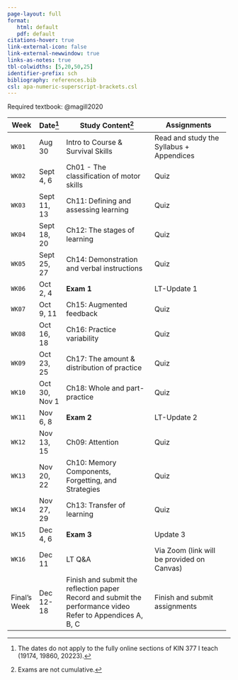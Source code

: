 ```yaml
---
page-layout: full
format: 
   html: default
   pdf: default
citations-hover: true
link-external-icon: false
link-external-newwindow: true
links-as-notes: true
tbl-colwidths: [5,20,50,25]
identifier-prefix: sch
bibliography: references.bib
csl: apa-numeric-superscript-brackets.csl
---
```


Required textbook: @magill2020

+--------------+---------------+-----------------------------------------------------+--------------------------------------------+
| Week         | Date[^1]      | Study Content[^2]                                   | Assignments                                |
+==============+===============+=====================================================+============================================+
| `WK01`       | Aug 30        | Intro to Course & Survival Skills                   | Read and study the Syllabus + Appendices   |
+--------------+---------------+-----------------------------------------------------+--------------------------------------------+
| `WK02`       | Sept 4, 6     | Ch01 - The classification of motor skills           | Quiz                                       |
+--------------+---------------+-----------------------------------------------------+--------------------------------------------+
| `WK03`       | Sept 11, 13   | Ch11: Defining and assessing learning               | Quiz                                       |
+--------------+---------------+-----------------------------------------------------+--------------------------------------------+
| `WK04`       | Sept 18, 20   | Ch12: The stages of learning                        | Quiz                                       |
+--------------+---------------+-----------------------------------------------------+--------------------------------------------+
| `WK05`       | Sept 25, 27   | Ch14: Demonstration and verbal instructions         | Quiz                                       |
+--------------+---------------+-----------------------------------------------------+--------------------------------------------+
| `WK06`       | Oct 2, 4      | **Exam 1**                                          | LT-Update 1                                |
+--------------+---------------+-----------------------------------------------------+--------------------------------------------+
| `WK07`       | Oct 9, 11     | Ch15: Augmented feedback                            | Quiz                                       |
+--------------+---------------+-----------------------------------------------------+--------------------------------------------+
| `WK08`       | Oct 16, 18    | Ch16: Practice variability                          | Quiz                                       |
+--------------+---------------+-----------------------------------------------------+--------------------------------------------+
| `WK09`       | Oct 23, 25    | Ch17: The amount & distribution of practice         | Quiz\                                      |
+--------------+---------------+-----------------------------------------------------+--------------------------------------------+
| `WK10`       | Oct 30, Nov 1 | Ch18: Whole and part-practice                       | Quiz                                       |
+--------------+---------------+-----------------------------------------------------+--------------------------------------------+
| `WK11`       | Nov 6, 8      | **Exam 2**                                          | LT-Update 2                                |
+--------------+---------------+-----------------------------------------------------+--------------------------------------------+
| `WK12`       | Nov 13, 15    | Ch09: Attention                                     | Quiz                                       |
+--------------+---------------+-----------------------------------------------------+--------------------------------------------+
| `WK13`       | Nov 20, 22    | Ch10: Memory Components, Forgetting, and Strategies | Quiz                                       |
+--------------+---------------+-----------------------------------------------------+--------------------------------------------+
| `WK14`       | Nov 27, 29    | Ch13: Transfer of learning                          | Quiz                                       |
+--------------+---------------+-----------------------------------------------------+--------------------------------------------+
| `WK15`       | Dec 4, 6      | **Exam 3**                                          | Update 3                                   |
+--------------+---------------+-----------------------------------------------------+--------------------------------------------+
| `WK16`       | Dec 11        | LT Q&A                                              | Via Zoom (link will be provided on Canvas) |
+--------------+---------------+-----------------------------------------------------+--------------------------------------------+
| Final's Week | Dec 12-18     | Finish and submit the reflection paper\             | Finish and submit assignments              |
|              |               | Record and submit the performance video\            |                                            |
|              |               | Refer to Appendices A, B, C                         |                                            |
+--------------+---------------+-----------------------------------------------------+--------------------------------------------+

[^1]: The dates do not apply to the fully online sections of KIN 377 I teach (19174, 19860, 20223).

[^2]: Exams are not cumulative.
